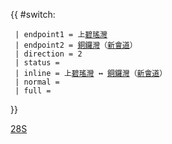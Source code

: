 {{ #switch: {{{format|}}}
  | endpoint1 = 上[[碧瑤灣]]
  | endpoint2 = [[銅鑼灣]]（[[新會道]]）
  | direction = 2
  | status = 
  | inline = 上[[碧瑤灣]] ↔ [[銅鑼灣]]（[[新會道]]）
  | normal =
  | full =
}}<noinclude>[[Category:港島專線小巴路線模板|28S]]</noinclude>